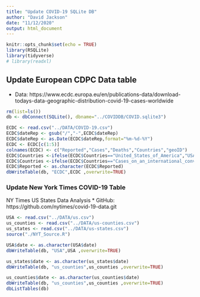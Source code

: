 ```yaml
---
title: "Update COVID-19 SQLite DB"
author: "David Jackson"
date: "11/12/2020"
output: html_document
---
```


```r
knitr::opts_chunk$set(echo = TRUE)
library(RSQLite)
library(tidyverse)
# library(readxl)

```

## Update European CDPC Data table
* Data: https://www.ecdc.europa.eu/en/publications-data/download-todays-data-geographic-distribution-covid-19-cases-worldwide

```r
rm(list=ls())
db <- dbConnect(SQLite(), dbname="../COVIDDB/COVID.sqlite3")

ECDC <- read.csv("../DATA/COVID-19.csv")
ECDC$dateRep <- gsub("/","-",ECDC$dateRep)
ECDC$dateRep <- as.Date(ECDC$dateRep,format="%m-%d-%Y")
ECDC <- ECDC[c(1:5)]
colnames(ECDC) <- c("Reported","Cases","Deaths","Countries","geoID")  
ECDC$Countries <-ifelse(ECDC$Countries=="United_States_of_America","USA",ECDC$Countries)
ECDC$Countries <-ifelse(ECDC$Countries=="Cases_on_an_international_conveyance_Japan","Japan",ECDC$Countries)
ECDC$Reported <- as.character(ECDC$Reported)
dbWriteTable(db, "ECDC",ECDC ,overwrite=TRUE)
```

### Update New York Times COVID-19 Table
NY Times US States Data Analysis
* GitHub: https://github.com/nytimes/covid-19-data.git

```r
USA <- read.csv("../DATA/us.csv")
us_counties <- read.csv("../DATA/us-counties.csv")
us_states <- read.csv("../DATA/us-states.csv")
source("./NYT_Source.R")

USA$date <- as.character(USA$date)
dbWriteTable(db, "USA",USA ,overwrite=TRUE)

us_states$date <- as.character(us_states$date)
dbWriteTable(db, "us_counties",us_counties ,overwrite=TRUE)

us_counties$date <- as.character(us_counties$date)
dbWriteTable(db, "us_counties",us_counties ,overwrite=TRUE)
dbListTables(db)
```

